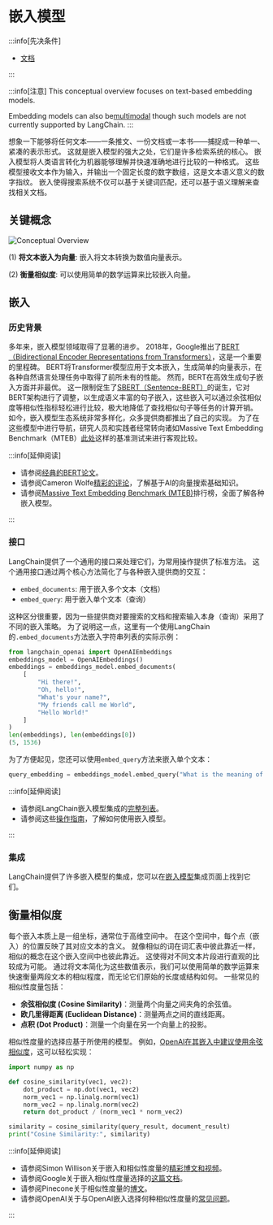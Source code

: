 # 嵌入模型
<span data-heading-keywords="embedding,embeddings"></span>

:::info[先决条件]

* [文档](https://python.langchain.com/api_reference/core/documents/langchain_core.documents.base.Document.html)

:::

:::info[注意]
This conceptual overview focuses on text-based embedding models.

Embedding models can also be[multimodal](/docs/concepts/multimodality) though such models are not currently supported by LangChain.
:::

想象一下能够将任何文本——一条推文、一份文档或一本书——捕捉成一种单一、紧凑的表示形式。
这就是嵌入模型的强大之处，它们是许多检索系统的核心。
嵌入模型将人类语言转化为机器能够理解并快速准确地进行比较的一种格式。
这些模型接收文本作为输入，并输出一个固定长度的数字数组，这是文本语义意义的数字指纹。
嵌入使得搜索系统不仅可以基于关键词匹配，还可以基于语义理解来查找相关文档。

## 关键概念

![Conceptual Overview](/img/embeddings_concept.png)

(1) **将文本嵌入为向量**: 嵌入将文本转换为数值向量表示。

(2) **衡量相似度**: 可以使用简单的数学运算来比较嵌入向量。

## 嵌入

### 历史背景

多年来，嵌入模型领域取得了显著的进步。
2018年，Google推出了[BERT（Bidirectional Encoder Representations from Transformers）](https://www.nvidia.com/en-us/glossary/bert/)，这是一个重要的里程碑。
BERT将Transformer模型应用于文本嵌入，生成简单的向量表示，在各种自然语言处理任务中取得了前所未有的性能。
然而，BERT在高效生成句子嵌入方面并非最优。
这一限制促生了[SBERT（Sentence-BERT）](https://www.sbert.net/examples/training/sts/README.html)的诞生，它对BERT架构进行了调整，以生成语义丰富的句子嵌入，这些嵌入可以通过余弦相似度等相似性指标轻松进行比较，极大地降低了查找相似句子等任务的计算开销。
如今，嵌入模型生态系统非常多样化，众多提供商都推出了自己的实现。
为了在这些模型中进行导航，研究人员和实践者经常转向诸如Massive Text Embedding Benchmark（MTEB）[此处](https://huggingface.co/blog/mteb)这样的基准测试来进行客观比较。

:::info[延伸阅读]

* 请参阅[经典的BERT论文](https://arxiv.org/abs/1810.04805)。
* 请参阅Cameron Wolfe[精彩的评论](https://cameronrwolfe.substack.com/p/the-basics-of-ai-powered-vector-search?utm_source=profile&utm_medium=reader2)，了解基于AI的向量搜索基础知识。
* 请参阅[Massive Text Embedding Benchmark (MTEB)](https://huggingface.co/blog/mteb)排行榜，全面了解各种嵌入模型。

:::

### 接口

LangChain提供了一个通用的接口来处理它们，为常用操作提供了标准方法。
这个通用接口通过两个核心方法简化了与各种嵌入提供商的交互：

- `embed_documents`: 用于嵌入多个文本（文档）
- `embed_query`: 用于嵌入单个文本（查询）

这种区分很重要，因为一些提供商对要搜索的文档和搜索输入本身（查询）采用了不同的嵌入策略。
为了说明这一点，这里有一个使用LangChain的`.embed_documents`方法嵌入字符串列表的实际示例：

```python
from langchain_openai import OpenAIEmbeddings
embeddings_model = OpenAIEmbeddings()
embeddings = embeddings_model.embed_documents(
    [
        "Hi there!",
        "Oh, hello!",
        "What's your name?",
        "My friends call me World",
        "Hello World!"
    ]
)
len(embeddings), len(embeddings[0])
(5, 1536)
```

为了方便起见，您还可以使用`embed_query`方法来嵌入单个文本：

```python
query_embedding = embeddings_model.embed_query("What is the meaning of life?")
```

:::info[延伸阅读]

* 请参阅LangChain嵌入模型集成的[完整列表](/docs/integrations/text_embedding/)。
* 请参阅这些[操作指南](/docs/how_to/embed_text)，了解如何使用嵌入模型。

:::

### 集成

LangChain提供了许多嵌入模型的集成，您可以在[嵌入模型](/docs/integrations/text_embedding/)集成页面上找到它们。

## 衡量相似度

每个嵌入本质上是一组坐标，通常位于高维空间中。
在这个空间中，每个点（嵌入）的位置反映了其对应文本的含义。
就像相似的词在词汇表中彼此靠近一样，相似的概念在这个嵌入空间中也彼此靠近。
这使得对不同文本片段进行直观的比较成为可能。
通过将文本简化为这些数值表示，我们可以使用简单的数学运算来快速衡量两段文本的相似程度，而无论它们原始的长度或结构如何。
一些常见的相似性度量包括：

- **余弦相似度 (Cosine Similarity)**：测量两个向量之间夹角的余弦值。
- **欧几里得距离 (Euclidean Distance)**：测量两点之间的直线距离。
- **点积 (Dot Product)**：测量一个向量在另一个向量上的投影。

相似性度量的选择应基于所使用的模型。
例如，[OpenAI在其嵌入中建议使用余弦相似度](https://platform.openai.com/docs/guides/embeddings/which-distance-function-should-i-use)，这可以轻松实现：

```python
import numpy as np

def cosine_similarity(vec1, vec2):
    dot_product = np.dot(vec1, vec2)
    norm_vec1 = np.linalg.norm(vec1)
    norm_vec2 = np.linalg.norm(vec2)
    return dot_product / (norm_vec1 * norm_vec2)

similarity = cosine_similarity(query_result, document_result)
print("Cosine Similarity:", similarity)
```

:::info[延伸阅读]

* 请参阅Simon Willison关于嵌入和相似性度量的[精彩博文和视频](https://simonwillison.net/2023/Oct/23/embeddings/)。
* 请参阅Google关于嵌入相似性度量选择的[这篇文档](https://developers.google.com/machine-learning/clustering/dnn-clustering/supervised-similarity)。
* 请参阅Pinecone关于相似性度量的[博文](https://www.pinecone.io/learn/vector-similarity/)。
* 请参阅OpenAI关于与OpenAI嵌入选择何种相似性度量的[常见问题](https://platform.openai.com/docs/guides/embeddings/faq)。

:::